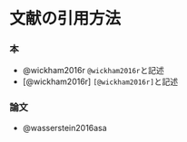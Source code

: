 # 文献の引用方法 {#bunken}

### 本 {-}
* @wickham2016r `@wickham2016r`と記述
* [@wickham2016r] `[@wickham2016r]`と記述
 
### 論文 {-}
* @wasserstein2016asa
